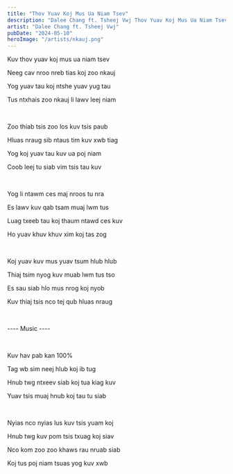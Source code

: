 ```yaml
---
title: "Thov Yuav Koj Mus Ua Niam Tsev"
description: "Dalee Chang ft. Tsheej Vwj Thov Yuav Koj Mus Ua Niam Tsev Lyrics"
artist: "Dalee Chang ft. Tsheej Vwj"
pubDate: "2024-05-10"
heroImage: "/artists/nkauj.png"
---
```


Kuv thov yuav koj mus ua niam tsev

Neeg cav nroo nreb tias koj zoo nkauj

Yog yuav tau koj ntshe yuav yug tau

Tus ntxhais zoo nkauj li lawv leej niam

<br />

Zoo thiab tsis zoo los kuv tsis paub

Hluas nraug sib ntaus tim kuv xwb tiag

Yog koj yuav tau kuv ua poj niam

Coob leej tu siab vim tsis tau kuv

<br />

Yog li ntawm ces maj nroos tu nra

Es lawv kuv qab tsam muaj lwm tus

Luag txeeb tau koj thaum ntawd ces kuv

Ho yuav khuv khuv xim koj tas zog

<br />

Koj yuav kuv mus yuav tsum hlub hlub

Thiaj tsim nyog kuv muab lwm tus tso

Es sau siab hlo mus nrog koj nyob

Kuv thiaj tsis nco tej qub hluas nraug

<br />

---- Music ----

<br />

Kuv hav pab kan 100%

Tag wb sim neej hlub koj ib tug

Hnub twg ntxeev siab koj tua kiag kuv

Yuav tsis muaj hnub koj tau tu siab

<br />

Nyias nco nyias lus kuv tsis yuam koj

Hnub twg kuv pom tsis txuag koj siav

Nco kom zoo zoo khaws rau nruab siab

Koj tus poj niam tsuas yog kuv xwb
